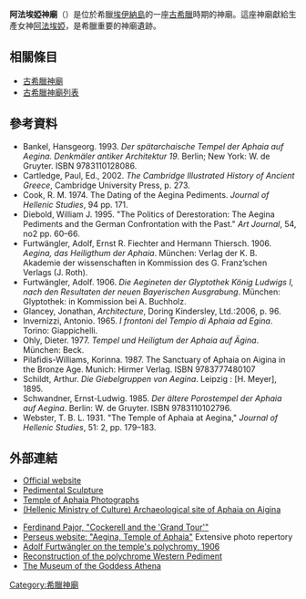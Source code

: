 '''阿法埃婭神廟'''（{{lang-el|Ναός Αφαίας}}）是位於希臘[[埃伊納島|埃伊納島]]的一座[[古希臘|古希臘]]時期的神廟。這座神廟獻給生產女神[[阿法埃婭|阿法埃婭]]，是希臘重要的神廟遺跡。

== 相關條目 ==
* [[古希臘神廟|古希臘神廟]]
* [[古希臘神廟列表|古希臘神廟列表]]

== 參考資料 ==
*Bankel, Hansgeorg. 1993. ''Der spätarchaische Tempel der Aphaia auf Aegina. Denkmäler antiker Architektur 19''. Berlin; New York: W. de Gruyter. ISBN 9783110128086.
*Cartledge, Paul, Ed., 2002. ''The Cambridge Illustrated History of Ancient Greece'', Cambridge University Press, p. 273.
*Cook, R. M. 1974. The Dating of the Aegina Pediments. ''Journal of Hellenic Studies'', 94 pp. 171. {{doi|10.2307/630432}}  
*Diebold, William J. 1995. "The Politics of Derestoration: The Aegina Pediments and the German Confrontation with the Past." ''Art Journal'', 54, no2 pp. 60–66.
*Furtwängler, Adolf, Ernst R. Fiechter and Hermann Thiersch. 1906. ''Aegina, das Heiligthum der Aphaia''. München: Verlag der K. B. Akademie der wissenschaften in Kommission des G. Franz’schen Verlags (J. Roth).
*Furtwängler, Adolf. 1906. ''Die Aegineten der Glyptothek König Ludwigs I, nach den Resultaten der neuen Bayerischen Ausgrabung''. München: Glyptothek: in Kommission bei A. Buchholz.
*Glancey, Jonathan, ''Architecture'', Doring Kindersley, Ltd.:2006, p. 96.
*Invernizzi, Antonio. 1965. ''I frontoni del Tempio di Aphaia ad Egina''. Torino: Giappichelli.
*Ohly, Dieter. 1977. ''Tempel und Heiligtum der Aphaia auf Ägina''. München: Beck.
*Pilafidis-Williams, Korinna. 1987. The Sanctuary of Aphaia on Aigina in the Bronze Age. Munich: Hirmer Verlag. ISBN 9783777480107
*Schildt, Arthur. ''Die Giebelgruppen von Aegina''. Leipzig : [H. Meyer], 1895.
*Schwandner, Ernst-Ludwig. 1985. ''Der ältere Porostempel der Aphaia auf Aegina''. Berlin: W. de Gruyter. ISBN 9783110102796.
*Webster, T. B. L. 1931. "The Temple of Aphaia at Aegina," ''Journal of Hellenic Studies'', 51: 2, pp. 179–183.

==外部連結==
{{commons category|Temple of Aphaia}}
*[https://web.archive.org/web/20081005110115/http://odysseus.culture.gr/h/2/eh251.jsp?obj_id=535 Official website]
*[http://www.antike-am-koenigsplatz.mwn.de Pedimental Sculpture] {{Wayback|url=http://www.antike-am-koenigsplatz.mwn.de/ |date=20200619195651 }}
*[https://secure.flickr.com/photos/schumata/tags/aphaia/ Temple of Aphaia Photographs] {{Wayback|url=https://secure.flickr.com/photos/schumata/tags/aphaia/ |date=20190713135043 }}
*[https://web.archive.org/web/20081005110115/http://odysseus.culture.gr/h/2/eh251.jsp?obj_id=535 (Hellenic Ministry of Culture) Archaeological site of Aphaia on Aigina]

*[https://web.archive.org/web/20070807065227/http://www.unil.ch/esag/page26236.html Ferdinand Pajor, "Cockerell and the 'Grand Tour'"]
*[http://www.perseus.tufts.edu/cgi-bin/architindex?entry=Aegina,Temple+of+Aphaia Perseus website: "Aegina, Temple of Aphaia"] {{Wayback|url=http://www.perseus.tufts.edu/cgi-bin/architindex?entry=Aegina,Temple+of+Aphaia |date=20081008112357 }} Extensive photo repertory
*[http://www.stiftung-archaeologie.de/index.html Adolf Furtwängler on the temple's polychromy, 1906] {{Wayback|url=http://www.stiftung-archaeologie.de/index.html |date=20161230112629 }}
*[http://www.stiftung-archaeologie.de/Aphaia_Pediment_fullsize.html Reconstruction of the polychrome Western Pediment] {{Wayback|url=http://www.stiftung-archaeologie.de/Aphaia_Pediment_fullsize.html |date=20210415132056 }}
*[http://www.goddess-athena.org/Museum/Temples/Aphaea/index.htm The Museum of the Goddess Athena] {{Wayback|url=http://www.goddess-athena.org/Museum/Temples/Aphaea/index.htm |date=20200217022226 }}
[[Category:希臘神廟|Category:希臘神廟]]